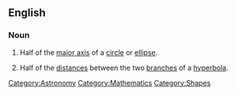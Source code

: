 ==English==

===Noun===
{{en-noun|sg=[[semimajor]] [[axis]]|semimajor axes}}

# {{geometry}} Half of the [[major axis]] of a [[circle]] or [[ellipse]].
# {{geometry}} Half of the [[distances]] between the two [[branches]] of a [[hyperbola]].

[[Category:Astronomy]]
[[Category:Mathematics]]
[[Category:Shapes]]